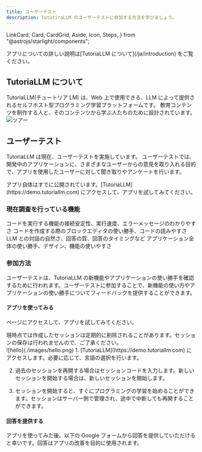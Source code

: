```yaml
---
title: ユーザーテスト
description: TutotiraLLM のユーザーテストに参加する方法を学びましょう。
---
```


  LinkCard,
  Card,
  CardGrid,
  Aside,
  Icon,
  Steps,
} from "@astrojs/starlight/components";

<Aside type="note" title="ノート">
  アプリについての詳しい説明は[TutoriaLLM について](/ja/introduction)
  をご覧ください。
</Aside>

## TutoriaLLM について

TutoriaLLM(チュートリア LM) は、Web 上で使用できる、LLM によって提供されるセルフホスト型プログラミング学習プラットフォームです。
教育コンテンツを制作する人と、そのコンテンツから学ぶ人たちのために設計されています。
![ツアー](./images/tour.jpg)

## ユーザーテスト

TutoriaLLM は現在、ユーザーテストを実施しています。
ユーザーテストでは、開発中のアプリケーションに、さまざまなユーザーからの意見を取り入れる目的で、アプリを使用したユーザーに対して聞き取りやアンケートを行います。

<Aside type="note" title="ノート">
  アプリ自体はすでに公開されています。[TutoriaLLM](https://demo.tutoriallm.com)
  にアクセスして、アプリを試してみてください。
</Aside>

### 現在調査を行っている機能

<CardGrid>
  <Card title="コード実行" icon="forward-slash">
    コードを実行する機能の接続安定性、実行速度、エラーメッセージのわかりやすさ
  </Card>
  <Card title="コード作成" icon="puzzle">
    コードを作成する際のブロックエディタの使い勝手、コードの読みやすさ
  </Card>
  <Card title="LLMとの対話" icon="comment-alt">
    LLM との対話の自然さ、回答の質、回答のタイミングなど
  </Card>
  <Card title="全体的なユーザー体験" icon="rocket">
    アプリケーション全体の使い勝手、デザイン、機能の使いやすさ
  </Card>

</CardGrid>

### 参加方法

ユーザーテストは、TutoriaLLM の新機能やアプリケーションの使い勝手を確認するために行われます。ユーザーテストに参加することで、新機能の使い方やアプリケーションの使い勝手についてフィードバックを提供することができます。

#### アプリを使ってみる

ページにアクセスして、アプリを試してみてください。

<Aside type="caution" title="注意！">
  現時点では作成したセッションは定期的に削除されることがあります。セッションの保存は行われませんので、ご了承ください。
</Aside>
![hello](./images/hello.png)

<Steps>
1. [TutoriaLLM](https://demo.tutoriallm.com) にアクセスします。必要に応じて、言語の選択を行います。

2. 過去のセッションを再開する場合はセッションコードを入力します。新しいセッションを開始する場合は、新しいセッションを開始します。

3. セッションを開始すると、すぐにプログラミングの学習を始めることができます。セッションはサーバー側で管理され、途中で中断しても再開することができます。

</Steps>

<LinkCard
  title="デモを開始"
  description="TutoriaLLM のデモを試してみましょう。"
  href="https://demo.tutoriallm.com"
/>
#### 回答を提供する

アプリを使ってみた後、以下の Google フォームから回答を提供していただけると幸いです。回答はアプリの改善を目的に使用されます。

<LinkCard
  title="ユーザー調査（2024年8月）"
  description="フォームから回答を提供してください。"
  href="https://forms.gle/eunWwxdwNzfyQZfu8"
/>
